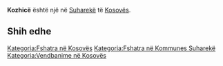 {{Fshat në 
 | Emri                = Kozhicë
 | EmriAlt                = 
 | NAME_SHORT_FORM=      
 | NAME_GENERIC=      
 | NAME_SORT_NAME_RO=      KOZHICE
 | FULL_NAME_RO = Kozhicë
 | FULL_NAME_ND_RO=Kozhice
 | SORT_NAME_RG=KOZHICE
 | FULL_NAME_RG=Kozhicë
 | FULL_NAME_ND_RG=Kozhice
 | SRP_NAME_SHORT_FORM=      
 | SRP_NAME_GENERIC=      
 | SRP_NAME_SORT_NAME_RO=      
 | SRP_FULL_NAME_RO = 
 | SRP_FULL_NAME_ND_RO=
 | SRP_SORT_NAME_RG=
 | SRP_FULL_NAME_RG=
 | SRP_FULL_NAME_ND_RG=
 | Emri (Rasa dhanore) = 
 | Figura              = 
 | Shteti              = Kosovo
 | Komuna              = Suharekë
 | Kodi postar         = 
 | Sipërfaqja          = 

 | Popullsia           = 

 | Regj. i popullsisë  = 
 | Dend. e popullsisë  = 
 | Faqja zyrtare       = 
 <!--- Koordinatat ----> 
 | Gjerësia            = 42.73
 | Gjatësia            = 20.905833
 | Lartësia            = 
}}
'''Kozhicë''' është një [[]] në [[Suharekë]] të [[Kosovës]].

<!-- == Gjeografia == -->
<!-- == Historia == -->
<!-- == Demografia == -->
== Shih edhe ==
{{Komuna Suharekë}}
{{Kosovo-Administrata-Cung}}

[[Kategoria:Fshatra në Kosovës]]
[[Kategoria:Fshatra në Kommunes Suharekë]]
[[Kategoria:Vendbanime në Kosovës]]